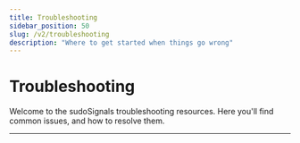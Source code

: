 ```yaml
---
title: Troubleshooting
sidebar_position: 50
slug: /v2/troubleshooting
description: "Where to get started when things go wrong"
---
```



# Troubleshooting

Welcome to the sudoSignals troubleshooting resources. Here you'll find common issues, and how to resolve them.

---
<DocCardList />

<!-- links -->